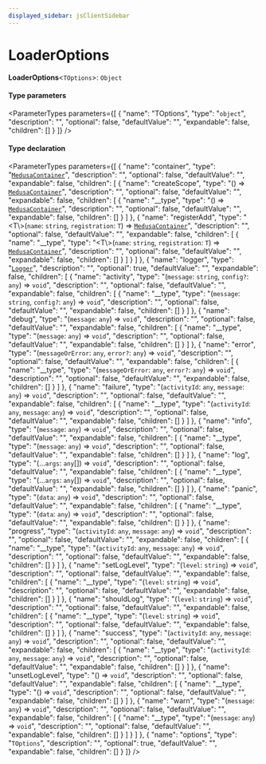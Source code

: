 ```yaml
---
displayed_sidebar: jsClientSidebar
---
```



# LoaderOptions

 **LoaderOptions**<`TOptions`\>: `Object`

#### Type parameters

<ParameterTypes parameters={[
  {
    "name": "TOptions",
    "type": "`object`",
    "description": "",
    "optional": false,
    "defaultValue": "",
    "expandable": false,
    "children": []
  }
]} />

#### Type declaration

<ParameterTypes parameters={[
  {
    "name": "container",
    "type": "[`MedusaContainer`](../../internal/types/internal.MedusaContainer.mdx)",
    "description": "",
    "optional": false,
    "defaultValue": "",
    "expandable": false,
    "children": [
      {
        "name": "createScope",
        "type": "() => [`MedusaContainer`](../../internal/types/internal.MedusaContainer.mdx)",
        "description": "",
        "optional": false,
        "defaultValue": "",
        "expandable": false,
        "children": [
          {
            "name": "__type",
            "type": "() => [`MedusaContainer`](../../internal/types/internal.MedusaContainer.mdx)",
            "description": "",
            "optional": false,
            "defaultValue": "",
            "expandable": false,
            "children": []
          }
        ]
      },
      {
        "name": "registerAdd",
        "type": "<T\\>(`name`: `string`, `registration`: `T`) => [`MedusaContainer`](../../internal/types/internal.MedusaContainer.mdx)",
        "description": "",
        "optional": false,
        "defaultValue": "",
        "expandable": false,
        "children": [
          {
            "name": "__type",
            "type": "<T\\>(`name`: `string`, `registration`: `T`) => [`MedusaContainer`](../../internal/types/internal.MedusaContainer.mdx)",
            "description": "",
            "optional": false,
            "defaultValue": "",
            "expandable": false,
            "children": []
          }
        ]
      }
    ]
  },
  {
    "name": "logger",
    "type": "[`Logger`](../../internal/interfaces/internal.Logger.mdx)",
    "description": "",
    "optional": true,
    "defaultValue": "",
    "expandable": false,
    "children": [
      {
        "name": "activity",
        "type": "(`message`: `string`, `config?`: `any`) => `void`",
        "description": "",
        "optional": false,
        "defaultValue": "",
        "expandable": false,
        "children": [
          {
            "name": "__type",
            "type": "(`message`: `string`, `config?`: `any`) => `void`",
            "description": "",
            "optional": false,
            "defaultValue": "",
            "expandable": false,
            "children": []
          }
        ]
      },
      {
        "name": "debug",
        "type": "(`message`: `any`) => `void`",
        "description": "",
        "optional": false,
        "defaultValue": "",
        "expandable": false,
        "children": [
          {
            "name": "__type",
            "type": "(`message`: `any`) => `void`",
            "description": "",
            "optional": false,
            "defaultValue": "",
            "expandable": false,
            "children": []
          }
        ]
      },
      {
        "name": "error",
        "type": "(`messageOrError`: `any`, `error?`: `any`) => `void`",
        "description": "",
        "optional": false,
        "defaultValue": "",
        "expandable": false,
        "children": [
          {
            "name": "__type",
            "type": "(`messageOrError`: `any`, `error?`: `any`) => `void`",
            "description": "",
            "optional": false,
            "defaultValue": "",
            "expandable": false,
            "children": []
          }
        ]
      },
      {
        "name": "failure",
        "type": "(`activityId`: `any`, `message`: `any`) => `void`",
        "description": "",
        "optional": false,
        "defaultValue": "",
        "expandable": false,
        "children": [
          {
            "name": "__type",
            "type": "(`activityId`: `any`, `message`: `any`) => `void`",
            "description": "",
            "optional": false,
            "defaultValue": "",
            "expandable": false,
            "children": []
          }
        ]
      },
      {
        "name": "info",
        "type": "(`message`: `any`) => `void`",
        "description": "",
        "optional": false,
        "defaultValue": "",
        "expandable": false,
        "children": [
          {
            "name": "__type",
            "type": "(`message`: `any`) => `void`",
            "description": "",
            "optional": false,
            "defaultValue": "",
            "expandable": false,
            "children": []
          }
        ]
      },
      {
        "name": "log",
        "type": "(...`args`: `any`[]) => `void`",
        "description": "",
        "optional": false,
        "defaultValue": "",
        "expandable": false,
        "children": [
          {
            "name": "__type",
            "type": "(...`args`: `any`[]) => `void`",
            "description": "",
            "optional": false,
            "defaultValue": "",
            "expandable": false,
            "children": []
          }
        ]
      },
      {
        "name": "panic",
        "type": "(`data`: `any`) => `void`",
        "description": "",
        "optional": false,
        "defaultValue": "",
        "expandable": false,
        "children": [
          {
            "name": "__type",
            "type": "(`data`: `any`) => `void`",
            "description": "",
            "optional": false,
            "defaultValue": "",
            "expandable": false,
            "children": []
          }
        ]
      },
      {
        "name": "progress",
        "type": "(`activityId`: `any`, `message`: `any`) => `void`",
        "description": "",
        "optional": false,
        "defaultValue": "",
        "expandable": false,
        "children": [
          {
            "name": "__type",
            "type": "(`activityId`: `any`, `message`: `any`) => `void`",
            "description": "",
            "optional": false,
            "defaultValue": "",
            "expandable": false,
            "children": []
          }
        ]
      },
      {
        "name": "setLogLevel",
        "type": "(`level`: `string`) => `void`",
        "description": "",
        "optional": false,
        "defaultValue": "",
        "expandable": false,
        "children": [
          {
            "name": "__type",
            "type": "(`level`: `string`) => `void`",
            "description": "",
            "optional": false,
            "defaultValue": "",
            "expandable": false,
            "children": []
          }
        ]
      },
      {
        "name": "shouldLog",
        "type": "(`level`: `string`) => `void`",
        "description": "",
        "optional": false,
        "defaultValue": "",
        "expandable": false,
        "children": [
          {
            "name": "__type",
            "type": "(`level`: `string`) => `void`",
            "description": "",
            "optional": false,
            "defaultValue": "",
            "expandable": false,
            "children": []
          }
        ]
      },
      {
        "name": "success",
        "type": "(`activityId`: `any`, `message`: `any`) => `void`",
        "description": "",
        "optional": false,
        "defaultValue": "",
        "expandable": false,
        "children": [
          {
            "name": "__type",
            "type": "(`activityId`: `any`, `message`: `any`) => `void`",
            "description": "",
            "optional": false,
            "defaultValue": "",
            "expandable": false,
            "children": []
          }
        ]
      },
      {
        "name": "unsetLogLevel",
        "type": "() => `void`",
        "description": "",
        "optional": false,
        "defaultValue": "",
        "expandable": false,
        "children": [
          {
            "name": "__type",
            "type": "() => `void`",
            "description": "",
            "optional": false,
            "defaultValue": "",
            "expandable": false,
            "children": []
          }
        ]
      },
      {
        "name": "warn",
        "type": "(`message`: `any`) => `void`",
        "description": "",
        "optional": false,
        "defaultValue": "",
        "expandable": false,
        "children": [
          {
            "name": "__type",
            "type": "(`message`: `any`) => `void`",
            "description": "",
            "optional": false,
            "defaultValue": "",
            "expandable": false,
            "children": []
          }
        ]
      }
    ]
  },
  {
    "name": "options",
    "type": "`TOptions`",
    "description": "",
    "optional": true,
    "defaultValue": "",
    "expandable": false,
    "children": []
  }
]} />
